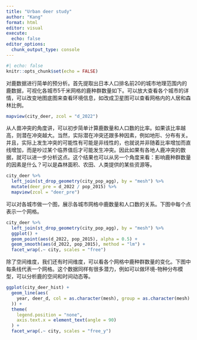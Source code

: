 ```yaml
---
title: "Urban deer study"
author: "Kang"
format: html
editor: visual
execute: 
  echo: false
editor_options: 
  chunk_output_type: console
---
```


```r
#| echo: false
knitr::opts_chunk$set(echo = FALSE)
```

对鹿数据进行简单的预分析。首先提取出日本人口排名前20的城市地理范围内的鹿数据，可视化各城市5千米网格的鹿种群数量如下。可以放大查看各个城市的详情，可以改变地图底图来查看环境信息，如改成卫星图可以查看网格内的人居和森林比例。

```r
mapview(city_deer, zcol = "d_2022")
```

从人兽冲突的角度讲，可以初步简单计算鹿数量和人口数的比率。如果该比率越高，则潜在冲突越大。当然，实际潜在冲突还跟多种因素，例如地形、分布有关。并且，实际上发生冲突的可能性有可能是非线性的，也就说并非随着比率增加而直线增加，而是吵过某个临界值后才可能发生冲突。因此如果有各地人鹿冲突的数据，就可以进一步分析这点。这个结果也可以从另一个角度来看：影响鹿种群数量的因素是什么？可以是森林面积、农田、人类提供的某些资源等。

```r
city_deer %>%
  left_join(st_drop_geometry(city_pop_agg), by = "mesh") %>%
  mutate(deer_pre = d_2022 / pop_2015) %>%
  mapview(zcol = "deer_pre")
```

可以对各城市做一个图，展示各城市网格中鹿数量和人口数的关系。下图中每个点表示一个网格。

```r
city_deer %>%
  left_join(st_drop_geometry(city_pop_agg), by = "mesh") %>%
  ggplot() +
  geom_point(aes(d_2022, pop_2015), alpha = 0.5) +
  geom_smooth(aes(d_2022, pop_2015), method = "lm") +
  facet_wrap(.~ city, scales = "free")
```

除了空间维度，我们还有时间维度，可以看各个网格中鹿种群数量的变化。下图中每条线代表一个网格。这个数据同样有很多潜力，例如可以做环境-物种分布模型，可以分析鹿的空间和时间动态等。

```r
ggplot(city_deer_hist) +
  geom_line(aes(
    year, deer_d, col = as.character(mesh), group = as.character(mesh)
  )) +
  theme(
    legend.position = "none",
    axis.text.x = element_text(angle = 90)
  ) +
  facet_wrap(.~ city, scales = "free_y")
```
